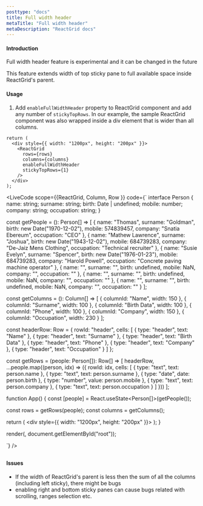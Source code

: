 ```yaml
---
posttype: "docs"
title: Full width header
metaTitle: "Full width header"
metaDescription: "ReactGrid docs"
---
```



#### Introduction


<Callout color="warning">
  Full width header feature is experimental and it can be changed in the future
</Callout>

This feature extends width of top sticky pane to full available space inside ReactGrid's parent.

#### Usage

1. Add `enableFullWidthHeader` property to ReactGrid component and add any number of `stickyTopRows`. In our example, the sample
   ReactGrid component was also wrapped inside a div element that is wider than all columns.

```tsx
return (
  <div style={{ width: "1200px", height: "200px" }}>
    <ReactGrid
      rows={rows}
      columns={columns}
      enableFullWidthHeader
      stickyTopRows={1}
    />
  </div>
);
```


<LiveCode
scope={{ReactGrid,
  Column,
  Row
}}
code={`
interface Person {
  name: string;
  surname: string;
  birth: Date | undefined;
  mobile: number;
  company: string;
  occupation: string;
}

const getPeople = (): Person[] => [
  {
    name: "Thomas",
    surname: "Goldman",
    birth: new Date("1970-12-02"),
    mobile: 574839457,
    company: "Snatia Ebereum",
    occupation: "CEO"
  },
  {
    name: "Mathew Lawrence",
    surname: "Joshua",
    birth: new Date("1943-12-02"),
    mobile: 684739283,
    company: "De-Jaiz Mens Clothing",
    occupation: "Technical recruiter"
  },
  {
    name: "Susie Evelyn",
    surname: "Spencer",
    birth: new Date("1976-01-23"),
    mobile: 684739283,
    company: "Harold Powell",
    occupation: "Concrete paving machine operator"
  },
  {
    name: "",
    surname: "",
    birth: undefined,
    mobile: NaN,
    company: "",
    occupation: ""
  },
  {
    name: "",
    surname: "",
    birth: undefined,
    mobile: NaN,
    company: "",
    occupation: ""
  },
  {
    name: "",
    surname: "",
    birth: undefined,
    mobile: NaN,
    company: "",
    occupation: ""
  }
];

const getColumns = (): Column[] => [
  { columnId: "Name", width: 150 },
  { columnId: "Surname", width: 100 },
  { columnId: "Birth Data", width: 100 },
  { columnId: "Phone", width: 100 },
  { columnId: "Company", width: 150 },
  { columnId: "Occupation", width: 230 }
];

const headerRow: Row = {
  rowId: "header",
  cells: [
    { type: "header", text: "Name" },
    { type: "header", text: "Surname" },
    { type: "header", text: "Birth Data" },
    { type: "header", text: "Phone" },
    { type: "header", text: "Company" },
    { type: "header", text: "Occupation" }
  ]
};

const getRows = (people: Person[]): Row[] => [
  headerRow,
  ...people.map<Row>((person, idx) => ({
    rowId: idx,
    cells: [
      { type: "text", text: person.name },
      { type: "text", text: person.surname },
      { type: "date", date: person.birth },
      { type: "number", value: person.mobile },
      { type: "text", text: person.company },
      { type: "text", text: person.occupation }
    ]
  }))
];

function App() {
  const [people] = React.useState<Person[]>(getPeople());

  const rows = getRows(people);
  const columns = getColumns();

  return (
    <div style={{ width: "1200px", height: "200px" }}>
      <ReactGrid
        rows={rows}
        columns={columns}
        enableFullWidthHeader
        enableFillHandle
        enableRangeSelection
        stickyTopRows={1}
      />
    </div>
  );
}

render(<App />, document.getElementById("root"));

`}
/>

##

#### Issues

- If the width of ReactGrid's parent is less then the sum of all the columns (including left sticky), there might be bugs
- enabling right and bottom sticky panes can cause bugs related with scrolling, ranges selection etc.
